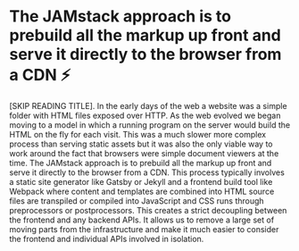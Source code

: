 
<Split>
  <h1>
    The JAMstack approach is to prebuild all the markup up front and serve
    it directly to the browser from a CDN ⚡️
  </h1>

  <CDN />
</Split>

<Notes>
  [SKIP READING TITLE]. In the early days of the web a website was
  a simple folder with HTML files exposed over HTTP. As the web
  evolved we began moving to a model in which a running program on
  the server would build the HTML on the fly for each visit. This
  was a much slower more complex process than serving static assets
  but it was also the only viable way to work around the fact that
  browsers were simple document viewers at the time. The JAMstack
  approach is to prebuild all the markup up front and serve it directly 
  to the browser from a CDN. This process typically involves a static
  site generator like Gatsby or Jekyll and a frontend build tool like
  Webpack where content and templates are combined into HTML source
  files are transpiled or compiled into JavaScript and CSS runs through
  preprocessors or postprocessors. This creates a strict decoupling
  between the frontend and any backend APIs. It allows us to remove a
  large set of moving parts from the infrastructure and make it much
  easier to consider the frontend and individual APIs involved in
  isolation.
</Notes>

